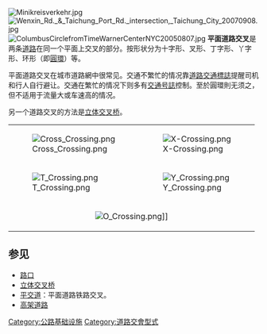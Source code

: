 [[File:Minikreisverkehr.jpg|thumb]]
[[File:Wenxin_Rd._&_Taichung_Port_Rd._intersection,_Taichung_City_20070908.jpg|thumb]]
[[File:ColumbusCirclefromTimeWarnerCenterNYC20050807.jpg|thumb]]
'''平面道路交叉'''是两条[[道路|道路]]在同一个平面上交叉的部分。按形状分为十字形、叉形、丁字形、丫字形、环形（即[[圓環|圓環]]）等。

平面道路交叉在城市道路網中很常见。交通不繁忙的情况靠[[道路交通標誌|道路交通標誌]]提醒司机和行人自行避让。交通在繁忙的情况下则多有[[交通号誌|交通号誌]]控制。至於圓環則无须之，但不适用于流量大或车速高的情况。

另一个道路交叉的方法是[[立体交叉桥|立体交叉桥]]。

{|class="wikitable"
|-
| [[File:Cross_Crossing.png|thumb]]
| [[File:X-Crossing.png|thumb]]
|-
| [[File:T_Crossing.png|thumb]]
| [[File:Y_Crossing.png|thumb]]
|-
| colspan=2 align="center" | [[File:O_Crossing.png|thumb]]]]
|}

==参见==
* [[路口|路口]]
* [[立体交叉桥|立体交叉桥]]
* [[平交道|平交道]]：平面道路铁路交叉。
* [[架空道路|高架道路]]

[[Category:公路基础设施|Category:公路基础设施]]
[[Category:道路交會型式|Category:道路交會型式]]